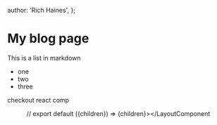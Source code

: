 
  author: 'Rich Haines',
};

# My blog page

This is a list in markdown

- one
- two
- three

checkout react comp

<Header />

// export default ({children}) => <LayoutComponent meta={meta}>{children}></LayoutComponent

>
